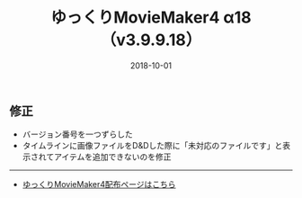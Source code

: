 ﻿---
title: ゆっくりMovieMaker4 α18 （v3.9.9.18）
date: 2018-10-01
tags: [YMM4,お知らせ]
---
## 修正
- バージョン番号を一つずらした
- タイムラインに画像ファイルをD&Dした際に「未対応のファイルです」と表示されてアイテムを追加できないのを修正

---

- [ゆっくりMovieMaker4配布ページはこちら](/ymm4/)